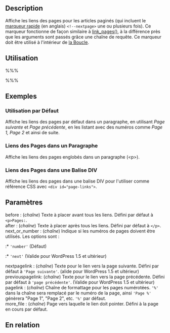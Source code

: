 {{French Header}}
== Description ==

Affiche les liens des pages pour les articles paginés (qui incluent le [[Write_Post_SubPanel#Quicktags|marqueur rapide]] (en anglais) <tt>&lt;!--nextpage&gt;</tt> une ou plusieurs fois). Ce marqueur fonctionne de façon similaire à [[fr:Marqueurs_de_Modele/link_pages|link_pages()]], à la différence près que les arguments sont passés grâce une chaîne de requête. Ce marqueur doit être utilisé à l'intérieur de [[fr:La_Boucle|la Boucle]].

== Utilisation ==

%%% <?php wp_link_pages('arguments'); ?> %%%

== Exemples ==

===Utilisation par Défaut===

Affiche les liens des pages par défaut dans un paragraphe, en utilisant ''Page suivante'' et ''Page précédente'', en les listant avec des numéros comme ''Page 1, Page 2'' et ainsi de suite.

 <?php wp_link_pages(); ?>

===Liens des Pages dans un Paragraphe===

Affiche les liens des pages englobés dans un paragraphe (&lt;p&gt;).

 <?php wp_link_pages('before=&lt;p&gt;&after=&lt;/p&gt;&next_or_number=number&pagelink=page %'); ?>

===Liens des Pages dans une Balise DIV===

Affiche les liens des pages dans une balise DIV pour l'utiliser comme référence CSS avec <tt>&lt;div id="page-links"&gt;</tt>.

 <?php wp_link_pages('before=&lt;div id="page-links"&gt;&after=&lt;/div&gt;'); ?>

== Paramètres ==

; before : (''chaîne'') Texte à placer avant tous les liens. Défini par défaut à <tt>&lt;p&gt;Pages:</tt>.
; after : (''chaîne'') Texte à placer après tous les liens. Défini par défaut à <tt>&lt;/p&gt;</tt>.
; next_or_number : (''chaîne'') Indique si les numéros de pages doivent être utilisés. Les options sont :
:* <tt>'number'</tt> (Défaut)
:* <tt>'next'</tt> (Valide pour WordPress 1.5 et ultérieur)
; nextpagelink : (''chaîne'') Texte pour le lien vers la page suivante. Défini par défaut à <tt>'Page suivante'</tt>. (alide pour WordPress 1.5 et ultérieur)
; previouspagelink: (''chaîne'') Texte pour le lien vers la page précédente. Défini par défaut à <tt>'page précédente'</tt>. (Valide pour WordPress 1.5 et ultérieur)
; pagelink : (''chaîne'') Chaîne de formattage pour les pages numérotées. <tt>'%'</tt> dans la chaîne sera remplacé par le numéro de la page, ainsi <tt>'Page %'</tt> génèrera "Page 1", "Page 2", etc. <tt>'%'</tt> par défaut.
; more_file : (''chaîne'') Page vers laquelle le lien doit pointer. Défini à la page en cours par défaut.

== En relation ==

{{Liens Marqueurs}}